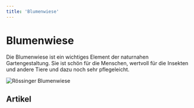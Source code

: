 ```yaml
---
title: 'Blumenwiese'
---
```



# Blumenwiese

Die Blumenwiese ist ein wichtiges Element der naturnahen Gartengestaltung. Sie ist schön für die Menschen, wertvoll für die Insekten und andere Tiere und dazu noch sehr pflegeleicht.

![Rössinger Blumenwiese](/img/roessinger-blumenwiese.jpg)

## Artikel

<DocCardList />
